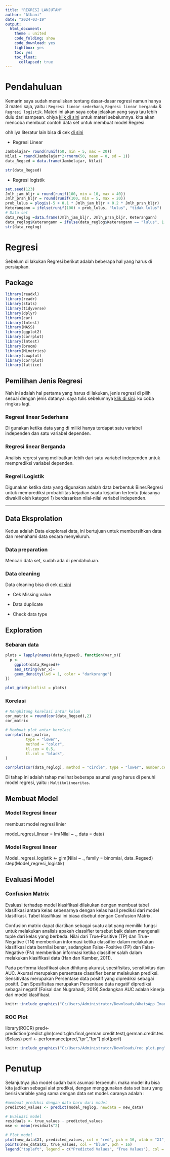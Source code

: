 ```yaml
---
title: "REGRESI LANJUTAN"
author: "Albani"
date: "2024-03-19"
output: 
  html_document:
    theme : united
    code_folding: show
    code_download: yes
    lightbox: yes
    toc: yes
    toc_float:
      collapsed: true
---
```


# Pendahuluan

Kemarin saya sudah menuliskan tentang dasar-dasar regresi namun hanya 3 materi saja, yaitu : `Regresi linear sederhana`, `Regresi linear berganda` & `Regresi logistik`. Materi ini akan saya coba jelaskan yang saya tau lebih dulu dari sampean. ohiya [klik di sini](https://rpubs.com/albani88/Regresi) untuk materi sebelumnya. kita akan mencoba membuat contoh data set untuk membuat model Regresi.

ohh iya literatur lain bisa di cek [di sini](https://rpubs.com/rizkia/sta1382-analisis-regresi)

- Regresi Linear

```r
Jambelajar= round(runif(50, min = 5, max = 20))
Nilai = round(Jambelajar*2+rnorm(50, mean = 0, sd = 1))
data_Regsed = data.frame(Jambelajar, Nilai)

str(data_Regsed)
```

- Regresi logistik

```r
set.seed(123)
Jmlh_jam_bljr = round(runif(100, min = 10, max = 40))
Jmlh_prsn_bljr = round(runif(100, min = 5, max = 20))
prob_lulus = plogis(-5 + 0.1 * Jmlh_jam_bljr + 0.2 * Jmlh_prsn_bljr)
Keterangann = ifelse(runif(100) < prob_lulus, "lulus", "tidak lulus")
# Data set
data_reglog =data.frame(Jmlh_jam_bljr, Jmlh_prsn_bljr, Keterangann)
data_reglog$Keterangann = ifelse(data_reglog$Keterangann == "lulus", 1, 0)
str(data_reglog)
```

# Regresi

Sebelum di lakukan Regresi berikut adalah beberapa hal yang harus di persiapkan.

## Package

```r
library(readxl)
library(readr)
library(stats)
library(tidyverse)
library(dplyr)
library(car)
library(lmtest)
library(MASS)
library(ggplot2)
library(corrplot)
library(lmtest)
library(broom)
library(MLmetrics)
library(cowplot)
library(corrplot)
library(lattice)
```

## Pemilihan Jenis Regresi

Nah ini adalah hal pertama yang harus di lakukan, jenis regresi di pilih sesuai dengan jenis datanya. saya tulis sebelumnya [klik di sini](https://rpubs.com/albani88/Regresi). ku coba ringkas lagi.

### Regresi linear Sederhana

Di gunakan ketika data yang di miliki hanya terdapat satu variabel independen dan satu variabel dependen.

### Regresi linear Berganda

Analisis regresi yang melibatkan lebih dari satu variabel independen untuk memprediksi variabel dependen.

### Regreli Logistik

Digunakan ketika data yang digunakan adalah data berbentuk Biner.Regresi untuk memprediksi probabilitas kejadian suatu kejadian tertentu (biasanya diwakili oleh kategori 1) berdasarkan nilai-nilai variabel independen.

---

## Data Eksprolation

Kedua adalah Data eksplorasi data, ini bertujuan untuk membersihkan data dan memahami data secara menyeluruh.

### Data preparation

Mencari data set, sudah ada di pendahuluan.

### Data cleaning

Data cleaning bisa di cek [di sini]("https://rpubs.com/albani88/data-ekploratio-flow")

- Cek Missing value

- Data duplicate

- Check data type

## Exploration

### Sebaran data

```r
plots = lapply(names(data_Regsed), function(var_x){
  p <- 
    ggplot(data_Regsed)+
    aes_string(var_x)+
    geom_density(lwd = 1, color = "darkorange")
})

plot_grid(plotlist = plots)
```

### Korelasi

```r
# Menghitung korelasi antar kolom
cor_matrix = round(cor(data_Regsed),2)
cor_matrix
```
```r
# Membuat plot antar korelasi
corrplot(cor_matrix,
         type = "lower",
         method = "color",
         tl.cex = 0.5,
         tl.col = "black",
)
```
```r
corrplot(cor(data_reglog), method = "circle", type = "lower", number.cex = 0.5, tl.cex = 0.7, tl.col = "black", diag = FALSE)
```

Di tahap ini adalah tahap melihat beberapa asumsi yang harus di penuhi model regresi, yaitu : `Multikolinearitas`.

## Membuat Model

### Model Regresi linear

membuat model regresi linier

model_regresi_linear = lm(Nilai ~ ., data = data)

### Model Regresi linear

Model_regresi_logistik <- glm(Nilai ~ ., family = binomial, data_Regsed)
step(Model_regresi_logistik)


## Evaluasi Model

### Confusion Matrix

Evaluasi terhadap model klasifikasi dilakukan dengan membuat tabel klasifikasi antara kelas sebenarnya dengan kelas hasil prediksi dari model klasifikasi. Tabel klasifikasi ini biasa disebut dengan Confusion Matrix.

Confusion matrix dapat diartikan sebagai suatu alat yang memiliki fungsi untuk melakukan analisis apakah classifier tersebut baik dalam mengenali tuple dari kelas yang berbeda. Nilai dari True-Positive (TP) dan True-Negative (TN) memberikan informasi ketika classifier dalam melakukan klasifikasi data bernilai benar, sedangkan False-Positive (FP) dan False-Negative (FN) memberikan informasi ketika classifier salah dalam melakukan klasifikasi data (Han dan Kamber, 2011).

Pada performa klasifikasi akan dihitung akurasi, spesifisitas, sensitivitas dan AUC. Akurasi merupakan persentase classifier benar melakukan prediksi. Sensitivitas merupakan Persentase data positif yang diprediksi sebagai positif. Dan Spesifisitas merupakan Persentase data negatif diprediksi sebagai negatif (Faisal dan Nugrahadi, 2019).Sedangkan AUC adalah kinerja dari model klasifikasi.

```r
knitr::include_graphics("C:/Users/Administrator/Downloads/WhatsApp Image 2024-03-20 at 05.23.10.jpeg")
```

### ROC Plot

library(ROCR)
pred<-
prediction(predict.glm(credit.glm.final,german.credit.test),german.credit.test$class)
perf <- performance(pred,"tpr","fpr")
plot(perf)

```r
knitr::include_graphics("C:/Users/Administrator/Downloads/roc plot.png")
```

# Penutup

Selanjutnya jika model sudah baik asumasi terpenuhi. maka model itu bisa kita jadikan sebagai alat prediksi, dengan menggunakan data set baru yang berisi variable yang sama dengan data set model. caranya adalah :

```r
#membuat prediksi dengan data baru dari model
predicted_values <- predict(model_reglog, newdata = new_data)

# Evaluasi model
residuals <- true_values - predicted_values
mse <- mean(residuals^2)

# Plot model
plot(new_data$X1, predicted_values, col = "red", pch = 16, xlab = "X1", ylab = "Predicted Y", main = "Model Regression Plot")
points(new_data$X1, true_values, col = "blue", pch = 16)
legend("topleft", legend = c("Predicted Values", "True Values"), col = c("red", "blue"), pch = 16)

```

